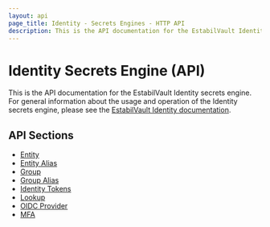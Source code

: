 ```yaml
---
layout: api
page_title: Identity - Secrets Engines - HTTP API
description: This is the API documentation for the EstabilVault Identity secrets engine.
---
```


# Identity Secrets Engine (API)

This is the API documentation for the EstabilVault Identity secrets engine. For general
information about the usage and operation of the Identity secrets engine, please
see the [EstabilVault Identity documentation](/docs/secrets/identity).

## API Sections

- [Entity](/api-docs/secret/identity/entity)
- [Entity Alias](/api-docs/secret/identity/entity-alias)
- [Group](/api-docs/secret/identity/group)
- [Group Alias](/api-docs/secret/identity/group-alias)
- [Identity Tokens](/api-docs/secret/identity/tokens)
- [Lookup](/api-docs/secret/identity/lookup)
- [OIDC Provider](/api-docs/secret/identity/oidc-provider)
- [MFA](/api-docs/secret/identity/mfa)
